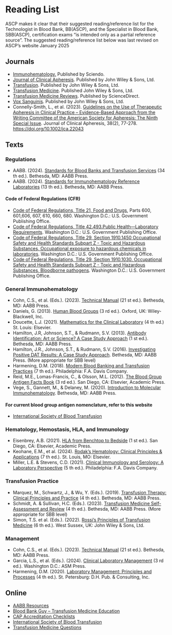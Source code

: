 # Reading List {-}

ASCP makes it clear that their suggested reading/reference list for the Technologist in Blood Bank, BB(ASCP), and the Specialist in Blood Bank, SBB(ASCP), certification exams "is intended only as a partial reference source". The suggested reading/reference list below was last revised on ASCP's website January 2025


## **Journals** {-}
*   <a href="https://sciendo.com/journal/IMMUNOHEMATOLOGY" target="_blank">Immunohematology.</a> Published by Sciendo.
*   <a href="https://onlinelibrary.wiley.com/journal/10981101" target="_blank">Journal of Clinical Apheresis</a>. Published by John Wiley & Sons, Ltd.
*   <a href="https://onlinelibrary.wiley.com/journal/15372995" target="_blank">Transfusion</a>. Published by John Wiley & Sons, Ltd.
*   <a href="https://onlinelibrary.wiley.com/journal/13653148" target="_blank">Transfusion Medicine</a>. Published John Wiley & Sons, Ltd.
*   <a href="https://www.sciencedirect.com/journal/transfusion-medicine-reviews" target="_blank">Transfusion Medicine Reviews</a>. Published by ScienceDirect.
*   <a href="https://onlinelibrary.wiley.com/journal/14230410" target="_blank">Vox Sanguinis</a>. Published by John Wiley & Sons, Ltd.
*   Connelly-Smith, L., et al. (2023). <a href="https://onlinelibrary.wiley.com/doi/10.1002/jca.22043" target="_blank">Guidelines on the Use of Therapeutic Apheresis in Clinical Practice – Evidence-Based Approach from the Writing Committee of the American Society for Apheresis: The Ninth Special Issue</a>. Journal of Clinical Apheresis, 38(2), 77-278. <a href="https://doi.org/10.1002/jca.22043" target="_blank">https://doi.org/10.1002/jca.22043</a>


## **Texts** {-}

### **Regulations** {-}
*   AABB. (2024). <a href="https://www.aabb.org/aabb-store/product/standards-for-blood-banks-and-transfusion-services-34th-edition---print-17353885" target="_blank">Standards for Blood Banks and Transfusion Services</a> (34 th ed.). Bethesda, MD: AABB Press.
*   AABB. (2024). <a href="https://www.aabb.org/aabb-store/product/standards-for-immunohematology-reference-laboratories-13th-edition-print-17356740" target="_blank">Standards for Immunohematology Reference Laboratories</a> (13 th ed.). Bethesda, MD: AABB Press.

#### **Code of Federal Regulations (CFR)** {-}
*   <a href="https://www.ecfr.gov/current/title-21#0" target="_blank">Code of Federal Regulations, Title 21, Food and Drugs</a>, Parts 600, 601,606, 607, 610, 660, 680. Washington D.C.: U.S. Government Publishing Office.
*   <a href="https://www.ecfr.gov/current/title-42/chapter-IV/subchapter-G/part-493" target="_blank">Code of Federal Regulations, Title 42.493.Public Health—Laboratory Requirements</a>. Washington D.C.: U.S. Government Publishing Office.
*   <a href="https://www.ecfr.gov/current/title-29/subtitle-B/chapter-XVII/part-1910/subpart-Z/section-1910.1450" target="_blank">Code of Federal Regulations, Title 29, Section 1910.1450 Occupational Safety and Health Standards Subpart Z - Toxic and Hazardous Substances, Occupational exposure to hazardous chemicals in laboratories</a>. Washington D.C.: U.S. Government Publishing Office.
*   <a href="https://www.ecfr.gov/current/title-29/subtitle-B/chapter-XVII/part-1910/subpart-Z/section-1910.1030" target="_blank">Code of Federal Regulations, Title 29, Section 1910.1030. Occupational Safety and Health Standards Subpart Z - Toxic and Hazardous Substances, Bloodborne pathogens</a>. Washington D.C.: U.S. Government Publishing Office.

### **General Immunohematology** {-}
*   Cohn, C.S., et al. (Eds.). (2023). <a href="https://www.aabb.org/aabb-store/product/technical-manual-21st-edition---print-16919010" target="_blank">Technical Manual</a> (21 st ed.). Bethesda, MD: AABB Press.
*   Daniels, G. (2013). <a href="https://www.amazon.com/Human-Blood-Groups-Geoff-Daniels/dp/1444333240" target="_blank">Human Blood Groups</a> (3 rd ed.). Oxford, UK: Wiley-Blackwell, Inc.
*   Doucette, L.J. (2021). <a href="https://www.amazon.com/Mathematics-Clinical-Laboratory-Lorraine-Doucette-dp-0323554822/dp/0323554822" target="_blank">Mathematics for the Clinical Laboratory</a> (4 th ed.) St. Louis: Elsevier.
*   Hamilton, J.R, Johnson, S.T., & Rudmann, S.V. (2013). <a href="https://www.aabb.org/aabb-store/product/antibody-identification-art-or-science-a-case-study-approach---print-2285" target="_blank">Antibody Identification: Art or Science? A Case Study Approach</a> (1 st ed.). Bethesda, MD: AABB Press.
*   Hamilton, J.R., Johnson, S.T., & Rudmann, S.V. (2016). <a href="https://www.aabb.org/aabb-store/product/investigating-positive-dat-results-a-case-study-approach-13138213" target="_blank">Investigating Positive DAT Results: A Case Study Approach</a>. Bethesda, MD: AABB Press. (More appropriate for SBB level)
*   Harmening, D.M. (2018). <a href="https://www.amazon.com/Modern-Blood-Banking-Transfusion-Practices/dp/0803668880" target="_blank">Modern Blood Banking and Transfusion Practices</a> (7 th ed.). Philadelphia: F.A. Davis Company.
*   Reid, M.E., Lomas-Francis, C., & Olsson, M.L. (2012). <a href="https://www.amazon.com/Blood-Group-Antigen-FactsBook-Edition/dp/0124158498" target="_blank">The Blood Group Antigen Facts Book</a> (3 rd ed.). San Diego, CA: Elsevier, Academic Press.
*   Vege, S., Gannett, M., & Delaney, M. (2020). <a href="https://www.aabb.org/aabb-store/product/introduction-to-molecular-immunohematology---print-14750665" target="_blank">Introduction to Molecular Immunohematology</a>. Bethesda, MD: AABB Press.

#### **For current blood group antigen nomenclature, refer to this website** {-}
*   <a href="https://www.isbtweb.org/" target="_blank">International Society of Blood Transfusion</a>


### **Hematology, Hemostasis, HLA, and Immunology** {-}
*    Eisenbrey, A.B. (2021). <a href="https://www.amazon.com/HLA-Benchtop-Bedside-Bradley-Eisenbrey/dp/012823976X" target="_blank">HLA from Benchtop to Bedside</a> (1 st ed.). San Diego, CA: Elsevier, Academic Press.
*    Keohane, E.M., et al. (2024). <a href="https://www.amazon.com/Rodaks-Hematology-Clinical-Principles-Applications-dp-0323936504/dp/0323936504" target="_blank">Rodak’s Hematology: Clinical Principles & Applications</a> (7 th ed.). St. Louis, MO: Elsevier.
*    Miller, L.E. & Stevens, C.D. (2021). <a href="https://www.amazon.com/Clinical-Immunology-Serology-Laboratory-Perspective-dp-0803694407/dp/0803694407" target="_blank">Clinical Immunology and Serology: A Laboratory Perspective</a> (5 th ed.). Philadelphia: F.A. Davis Company.


### **Transfusion Practice** {-}
*   Marquez, M., Schwartz, J., & Wu, Y. (Eds.). (2019). <a href="https://www.aabb.org/aabb-store/product/transfusion-therapy-clinical-principles-and-practice-4th-edition---print-14476454" target="_blank">Transfusion Therapy: Clinical Principles and Practice</a> (4 th ed.). Bethesda, MD: AABB Press.
*   Schmidt, A. & Sullivan, H.C. (Eds.). (2023). <a href="https://www.aabb.org/aabb-store/product/transfusion-medicine-self-assessment-and-review-4th-edition---print-17101937" target="_blank">Transfusion Medicine Self-Assessment and Review</a> (4 th ed.). Bethesda, MD: AABB Press. (More appropriate for SBB level)
*   Simon, T.S. et al. (Eds.). (2022). <a href="https://www.amazon.com/Rossis-Principles-Transfusion-Medicine-Simon-dp-1119719755/dp/1119719755" target="_blank">Rossi’s Principles of Transfusion Medicine</a> (6 th ed.). West Sussex, UK: John Wiley & Sons, Ltd.


### **Management** {-}
*   Cohn, C.S., et al. (Eds.). (2023). <a href="https://www.aabb.org/aabb-store/product/technical-manual-21st-edition---print-16919010" target="_blank">Technical Manual</a> (21 st ed.). Bethesda, MD: AABB Press.
*   Garcia, L.S., et al. (Eds.). (2024). <a href="https://www.amazon.com/Clinical-Laboratory-Management-ASM-Books-dp-1683673913/dp/1683673913" target="_blank">Clinical Laboratory Management</a> (3 rd ed.). Washington D.C.: ASM Press.
*   Harmening, D.M. (2020). <a href="https://www.amazon.com/Laboratory-Management-Principles-Processes-Fourth/dp/0943903181" target="_blank">Laboratory Management: Principles and Processes</a> (4 th ed.). St. Petersburg: D.H. Pub. & Consulting, Inc.


## **Online** {-}
*    <a href="https://www.aabb.org/news-resources/resources" target="_blank">AABB Resources</a>
*    <a href="https://www.bbguy.org/" target="_blank">Blood Bank Guy – Transfusion Medicine Education</a>
*    <a href="https://www.cap.org/laboratory-improvement/accreditation/accreditation-checklists" target="_blank">CAP Accreditation Checklists</a>
*    <a href="https://www.isbtweb.org/" target="_blank">International Society of Blood Transfusion</a>
*    <a href="https://transfusionnews.com/path-questions/" target="_blank">Transfusion Medicine Questions</a>